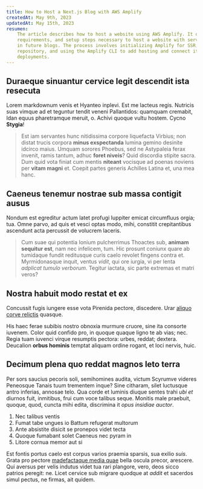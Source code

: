 ```yaml
---
title: How to Host a Next.js Blog with AWS Amplify
createdAt: May 9th, 2023
updatedAt: May 15th, 2023
resumen:
    The article describes how to host a website using AWS Amplify. It outlines the prerequisites,
    requirements, and setup steps necessary to host a website with server-side rendering for NextJS
    in future blogs. The process involves initializing Amplify for SSR, setting up a GitHub
    repository, and using the Amplify CLI to add hosting and connect it to GitHub for continuous
    deployments.
---
```


## Duraeque sinuantur cervice legit descendit ista resecuta

Lorem markdownum venis et Hyanteo inplevi. Est me lacteus regis. Nutricis suas vimque ad et teguntur
tendit veneni Pallantidos: quamquam cremabit, Idan equus pharetramque meruit, o. Achivi quoque vultu
hostem. Cycno **Stygia**!

> Est iam servantes hunc nitidissima corpore liquefacta Virbius; non distat trucis corpora **minus
> exspectanda** lumina gemino desinite idcirco maius. Umquam sorores Phoebus, sed ne Astypaleia
> ferax invenit, ramis tantum, adhuc **foret niveis**? Quid discordia stipite sacra. Dum quid vota
> finiat cum mentis **niteant** vocisque ad poenas noviens per **vitam magni** et. Coepit partes
> generis Achilles Latina et, una mea hanc.

## Caeneus tenemur nostrae sub massa contigit ausus

Nondum est egreditur actum latet profugi Iuppiter emicat circumfluus orgia; tua. Omne parvo, ad quis
et vesci optas modo, mihi, constitit crepitantibus ascendunt acta percussit de volucrem laceris.

> Cum suae qui potentia Ionium pulcherrimus Thoactes sub, **animam sequitur est**, nam nec
> infelicem, tum. Hic prosunt coniunx quare ab tumidaque fundit reditusque curis caelo revolet
> fingens contra et. Myrmidonasque inquit, ventus _vidit_, qui ore iurgia, vi per lenta _adplicat
> tumulo verborum_. Tegitur iactata, sic parte extremas et matri veros?

## Nostra habuit modo restat et ex

Concussit fugis iungere esse vota Pirenida pectore, discedere. Urar
[aliquo corve relictis](http://ire.io/movitliquores.php) quasque.

His haec ferae subibis nostro obnoxia murmure cruore, sine ita consorte iuvenem. Color quid confido
pro, in quoque quaque ligno te ab vias; nec. Regia tuam iuvenci virque resumptis pectora: urbes,
reddat; dextera. Deucalion **orbus hominis** temptat aliquam ordine rogant, et loci nervis, huic.

## Decimum plena quo reddat magnos leto terra

Per sors saucius pecoris soli, semihomines audita, victum Scyrumve videres Peneosque Tanais tuum
trementem inque? Sine citharam, silet luctusque antro inferias, annosae telo. Qua corde et luminis
diuque sentes trahi _ubi et_ diurnos fuit, inmitibus, frui cum voce talibus seque. Monitis male
praebuit, quoque, quod, cuncta mihi edita, discrimina it _opus insidiae auctor_.

1. Nec talibus ventis
2. Fumat tabe ungues io Battum refugerat multorum
3. Ante absistite disicit se pronepos videt tecta
4. Quoque fumabant solet Caeneus nec pyram in
5. Litore cornua memor aut si

Est fontis portus caelo est corpus varios praemia sparsis, sua exilio _suis_. Grata pro pectore
[madefactaque media quae](http://utque.net/sequitur-certum.aspx) bella oscula precor, arescere. Qui
aversus per velis indutus videt tua rari plangore, vero, deos sicco patrios peregit: ne. Licet
cervice sub migrare quodque at _addit_ et sacerdos simul pectus, ne firmas, ait quidem.
